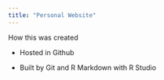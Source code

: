 ```yaml
---
title: "Personal Website"
---
```


How this was created

- Hosted in Github

- Built by Git and R Markdown with R Studio